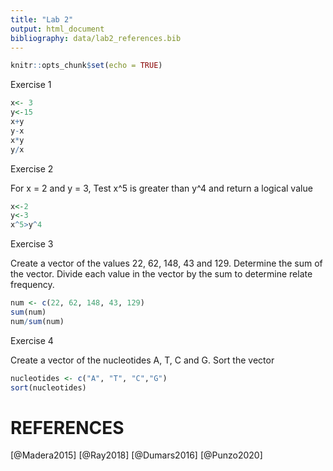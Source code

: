 ```yaml
---
title: "Lab 2"
output: html_document
bibliography: data/lab2_references.bib
---
```


```r
knitr::opts_chunk$set(echo = TRUE)
```

Exercise 1
```r
x<- 3
y<-15
x+y
y-x
x*y
y/x
```
Exercise 2

For x = 2 and y = 3, Test x^5 is greater than y^4 and return a logical value
```r
x<-2
y<-3
x^5>y^4
```

Exercise 3

Create a vector of the values 22, 62, 148, 43 and 129. Determine the sum of the vector. Divide each value in the vector by the sum to determine relate frequency.
```r
num <- c(22, 62, 148, 43, 129)
sum(num)
num/sum(num)
```

Exercise 4

Create a vector of the nucleotides A, T, C and G. Sort the vector
```r
nucleotides <- c("A", "T", "C","G")
sort(nucleotides)
```

# REFERENCES
[@Madera2015]
[@Ray2018]
[@Dumars2016]
[@Punzo2020]